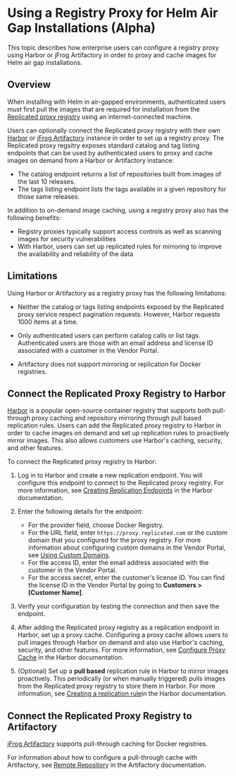# Using a Registry Proxy for Helm Air Gap Installations (Alpha)

This topic describes how enterprise users can configure a registry proxy using Harbor or jFrog Artifactory in order to proxy and cache images for Helm air gap installations.

## Overview

When installing with Helm in air-gapped environments, authenticated users must first pull the images that are required for installation from the [Replicated proxy registry](/vendor/private-images-about) using an internet-connected machine.

Users can optionally connect the Replicated proxy registry with their own [Harbor](https://goharbor.io) or [jFrog Artifactory](https://jfrog.com/help/r/jfrog-artifactory-documentation) instance in order to set up a registry proxy. The Replicated proxy regsitry exposes standard catalog and tag listing endpoints that can be used by authenticated users to proxy and cache images on demand from a Harbor or Artifactory instance:
* The catalog endpoint returns a list of repositories built from images of the last 10 releases.
* The tags listing endpoint lists the tags available in a given repository for those same releases.

In addition to on-demand image caching, using a registry proxy also has the following benefits:
* Registry proxies typically support access controls as well as scanning images for security vulnerabilities
* With Harbor, users can set up replicated rules for mirroring to improve the availability and reliability of the data

## Limitations

Using Harbor or Artifactory as a registry proxy has the following limitations:

* Neither the catalog or tags listing endpoints exposed by the Replicated proxy service respect pagination requests. However, Harbor requests 1000 items at a time.

* Only authenticated users can perform catalog calls or list tags. Authenticated users are those with an email address and license ID associated with a customer in the Vendor Portal.

* Artifactory does not support mirroring or replication for Docker registries.

## Connect the Replicated Proxy Registry to Harbor

[Harbor](https://goharbor.io) is a popular open-source container registry that supports both pull-through proxy caching and repository mirroring through pull based replication rules. Users can add the Replicated proxy registry to Harbor in order to cache images on demand and set up replication rules to proactively mirror images. This also allows customers use Harbor's caching, security, and other features.

To connect the Replicated proxy registry to Harbor:

1. Log in to Harbor and create a new replication endpoint. You will configure this endpoint to connect to the Replicated proxy registry. For more information, see [Creating Replication Endpoints](https://goharbor.io/docs/2.11.0/administration/configuring-replication/create-replication-endpoints/) in the Harbor documentation.

1. Enter the following details for the endpoint:

    * For the provider field, choose Docker Registry.
    * For the URL field, enter `https://proxy.replicated.com` or the custom domain that you configured for the proxy registry. For more information about configuring custom domains in the Vendor Portal, see [Using Custom Domains](/vendor/custom-domains-using). 
    * For the access ID, enter the email address associated with the customer in the Vendor Portal.
    * For the access secret, enter the customer's license ID. You can find the license ID in the Vendor Portal by going to **Customers > [Customer Name]**.

1. Verify your configuration by testing the connection and then save the endpoint.  

1. After adding the Replicated proxy registry as a replication endpoint in Harbor, set up a proxy cache. Configuring a proxy cache allows users to pull images through Harbor on demand and also use Harbor's caching, security, and other features. For more information, see [Configure Proxy Cache](https://goharbor.io/docs/2.11.0/administration/configure-proxy-cache/) in the Harbor documentation.

1. (Optional) Set up a **pull based** replication rule in Harbor to mirror images proactively. This periodically (or when manually triggered) pulls images from the Replicated proxy registry to store them in Harbor. For more information, see [Creating a replication rule](https://goharbor.io/docs/2.11.0/administration/configuring-replication/create-replication-rules/)in the Harbor documentation.

## Connect the Replicated Proxy Registry to Artifactory

[jFrog Artifactory](https://jfrog.com/help/r/jfrog-artifactory-documentation) supports pull-through caching for Docker registries.

For information about how to configure a pull-through cache with Artifactory, see [Remote Repository](https://jfrog.com/help/r/jfrog-artifactory-documentation/configure-a-remote-repository) in the Artifactory documentation.